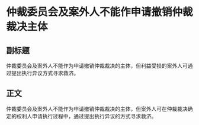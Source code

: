 # 仲裁委员会及案外人不能作申请撤销仲裁裁决主体
## 副标题
仲裁委员会及案外人不能作为申请撤销仲裁裁决的主体，但利益受损的案外人可通过提出执行异议方式寻求救济。
## 正文
仲裁委员会及案外人不能作为申请撤销仲裁裁决的主体，但案外人可在仲裁裁决确定的权利人申请执行过程中，通过提出执行异议的方式寻求救济。